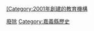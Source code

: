 {{catmore}}
[[[Category:2001年創建的教育機構|[Category:2001年創建的教育機構]]
[[Category:嘉義縣大專院校|廢除]]
[[Category:嘉義縣歷史|Category:嘉義縣歷史]]